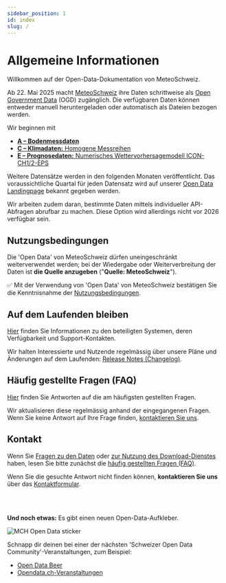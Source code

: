 ```yaml
---
sidebar_position: 1
id: index
slug: /
---
```


# Allgemeine Informationen

Willkommen auf der Open-Data-Dokumentation von MeteoSchweiz.

Ab 22. Mai 2025 macht [MeteoSchweiz](https://www.meteoschweiz.admin.ch/ueber-uns/gesetzlicher-auftrag.html) ihre Daten schrittweise als [Open Government Data](https://www.bfs.admin.ch/bfs/de/home/dienstleistungen/ogd/kurz-erklart.html) (OGD) zugänglich. Die verfügbaren Daten können entweder manuell heruntergeladen oder automatisch als Dateien bezogen werden.

Wir beginnen mit
- [**A – Bodenmessdaten**](/a-data-groundbased)
- [**C – Klimadaten:** Homogene Messreihen](/c-climate-data)
- [**E – Prognosedaten:** Numerisches Wettervorhersagemodell ICON-CH1/2-EPS](/e-forecast-data)

Weitere Datensätze werden in den folgenden Monaten veröffentlicht. Das voraussichtliche Quartal für jeden Datensatz wird auf unserer [Open Data Landingpage](https://www.meteoschweiz.admin.ch/service-und-publikationen/service/open-data.html) bekannt gegeben werden.

Wir arbeiten zudem daran, bestimmte Daten mittels individueller API-Abfragen abrufbar zu machen. Diese Option wird allerdings nicht vor 2026 verfügbar sein.


## Nutzungsbedingungen

Die 'Open Data' von MeteoSchweiz dürfen uneingeschränkt weiterverwendet werden; bei der Wiedergabe oder Weiterverbreitung der Daten ist **die Quelle anzugeben** ("**Quelle: MeteoSchweiz**").

:white_check_mark: Mit der Verwendung von 'Open Data' von MeteoSchweiz bestätigen Sie die Kenntnisnahme der [Nutzungsbedingungen](/general/terms-of-use).


## Auf dem Laufenden bleiben

[Hier](/general/status#systeme-ihre-verfügbarkeit-und-support-kontakte) finden Sie Informationen zu den beteiligten Systemen, deren Verfügbarkeit und Support-Kontakten. 

Wir halten Interessierte und Nutzende regelmässig über unsere Pläne und Änderungen auf dem Laufenden: [Release Notes (Changelog)](/general/status#release-notes-changelog).


## Häufig gestellte Fragen (FAQ)

[Hier](/general/faq) finden Sie Antworten auf die am häufigsten gestellten Fragen. 

Wir aktualisieren diese regelmässig anhand der eingegangenen Fragen. Wenn Sie keine Antwort auf Ihre Frage finden, [kontaktieren Sie uns](/general/contact).


## Kontakt

Wenn Sie [Fragen zu den Daten](/a-data-groundbased) oder [zur Nutzung des Download-Dienstes](/general/download) haben, lesen Sie bitte zunächst die [häufig gestellten Fragen (FAQ)](general/faq). 

Wenn Sie die gesuchte Antwort nicht finden können, **kontaktieren Sie uns** über das [Kontaktformular](https://www.meteoschweiz.admin.ch/ueber-uns/kontakt/kontaktformular.html).

<br></br>

**Und noch etwas:** Es gibt einen neuen Open-Data-Aufkleber.

![MCH Open Data sticker](./static/docs_img/mch_open_data_sticker.png)

Schnapp dir deinen bei einer der nächsten 'Schweizer Open Data Community'-Veranstaltungen, zum Beispiel:
- [Open Data Beer](https://opendatabeer.ch/agenda/)
- [Opendata.ch-Veranstaltungen](https://opendata.ch/events/)
